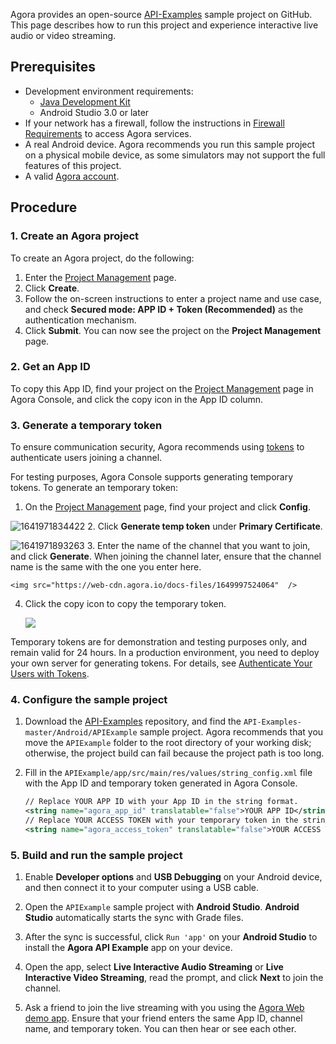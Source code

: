 
<PlatformWrapper notAllowed="android">

<NotSupported />

</PlatformWrapper>

<PlatformWrapper platform="android">

Agora provides an open-source [API-Examples](https://github.com/AgoraIO/API-Examples/tree/master/Android) sample project on GitHub. This page describes how to run this project and experience interactive live audio or video streaming.

## Prerequisites

- Development environment requirements:
  - [Java Development Kit](https://www.oracle.com/java/technologies/javase-downloads.html)
  - Android Studio 3.0 or later
- If your network has a firewall, follow the instructions in [Firewall Requirements](../reference/firewall) to access Agora services.
- A real Android device. Agora recommends you run this sample project on a physical mobile device, as some simulators may not support the full features of this project.
- A valid [Agora account](../reference/manage-agora-account#sign-up-and-log-in).

## Procedure

### 1. Create an Agora project
To create an Agora project, do the following:

1. Enter the [Project Management](https://console.agora.io/projects) page.
2. Click **Create**.
3. Follow the on-screen instructions to enter a project name and use case, and check **Secured mode: APP ID + Token (Recommended)** as the authentication mechanism.
4. Click **Submit**. You can now see the project on the **Project Management** page.

### 2. Get an App ID
To copy this App ID, find your project on the [Project Management](https://console.agora.io/projects) page in Agora Console, and click the copy icon in the App ID column.


### 3. Generate a temporary token
To ensure communication security, Agora recommends using [tokens](../reference/glossary#token) to authenticate users joining a channel.

For testing purposes, Agora Console supports generating <Vg k="VSDK" /> temporary tokens. To generate an <Vg k="VSDK" /> temporary token:
1. On the [Project Management](https://console.agora.io/projects) page, find your project and click **Config**.
  
  ![1641971834422](https://web-cdn.agora.io/docs-files/1641971834422) 
2. Click **Generate temp <Vg k="VSDK" /> token** under **Primary Certificate**.
  
  ![1641971893263](https://web-cdn.agora.io/docs-files/1641971893263)
3. Enter the name of the channel that you want to join, and click **Generate**. When joining the channel later, ensure that the channel name is the same with the one you enter here.
    
    <img src="https://web-cdn.agora.io/docs-files/1649997524064"  />
4. Click the copy icon to copy the temporary token. 
    
    <img src="https://web-cdn.agora.io/docs-files/1649997750496"  />

<div class="alert note">Temporary tokens are for demonstration and testing purposes only, and remain valid for 24 hours. In a production environment, you need to deploy your own server for generating tokens. For details, see <a href="../basic-features/token-server">Authenticate Your Users with Tokens</a>.</div>


### 4. Configure the sample project

1. Download the [API-Examples](https://github.com/AgoraIO/API-Examples) repository, and find the `API-Examples-master/Android/APIExample` sample project.
   Agora recommends that you move the `APIExample` folder to the root directory of your working disk; otherwise, the project build can fail because the project path is too long.

2. Fill in the `APIExample/app/src/main/res/values/string_config.xml` file with the App ID and temporary token generated in Agora Console.

   ```xml
   // Replace YOUR APP ID with your App ID in the string format. 
   <string name="agora_app_id" translatable="false">YOUR APP ID</string>
   // Replace YOUR ACCESS TOKEN with your temporary token in the string format.
   <string name="agora_access_token" translatable="false">YOUR ACCESS TOKEN</string>
   ```

### 5. Build and run the sample project

1. Enable **Developer options** and **USB Debugging** on your Android device, and then connect it to your computer using a USB cable.

2. Open the `APIExample` sample project with **Android Studio**. **Android Studio** automatically starts the sync with Grade files.

3. After the sync is successful, click `Run 'app'` on your **Android Studio** to install the **Agora API Example** app on your device.

4. Open the app, select **Live Interactive Audio Streaming** or **Live Interactive Video Streaming**, read the prompt, and click **Next** to join the channel.

5. Ask a friend to join the live streaming with you using the [Agora Web demo app](https://webdemo.agora.io/agora-web-showcase/examples/Agora-Web-Tutorial-1to1-Web/). Ensure that your friend enters the same App ID, channel name, and temporary token. You can then hear or see each other.

</PlatformWrapper>